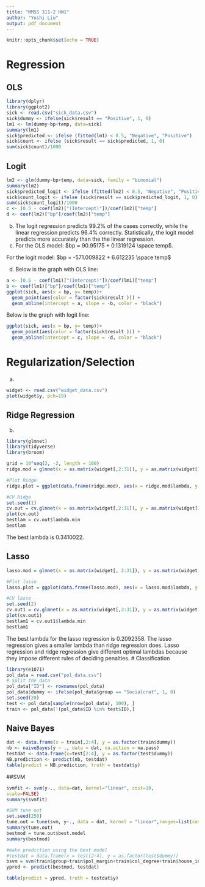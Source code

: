 ```yaml
---
title: "MMSS 311-2 HW1"
author: "Yushi Liu"
output: pdf_document
---
```


```r
knitr::opts_chunk$set(echo = TRUE)
```
# Regression 
## OLS
```r
library(dplyr)
library(ggplot2)
sick <- read.csv("sick_data.csv") 
sick$dummy <- ifelse(sick$result == "Positive", 1, 0)
lm1 <- lm(dummy~bp+temp, data=sick)
summary(lm1)
sick$predicted <- ifelse (fitted(lm1) < 0.5, "Negative", "Positive")
sick$count <- ifelse (sick$result == sick$predicted, 1, 0)
sum(sick$count)/1000
```

## Logit
```r
lm2 <- glm(dummy~bp+temp, data=sick, family = "binomial")
summary(lm2)
sick$predicted_logit <- ifelse (fitted(lm2) < 0.5, "Negative", "Positive")
sick$count_logit <- ifelse (sick$result == sick$predicted_logit, 1, 0)
sum(sick$count_logit)/1000
c <- (0.5 - coef(lm2)["(Intercept)"])/coef(lm2)["temp"]
d <- coef(lm2)["bp"]/coef(lm2)["temp"]

```
b) The logit regression predicts 99.2% of the cases correctly, while the linear regression predicts 96.4% correctly. Statistically, the logit model predicts more accurately than the the linear regression. 
c) For the OLS model: 
$bp = 90.95175  + 0.1319124 \space temp$.

For the logit model:
$bp = -571.009822 + 6.612235 \space temp$

d) Below is the graph with OLS line:
```r
a <- (0.5 - coef(lm1)["(Intercept)"])/coef(lm1)["temp"]
b <- coef(lm1)["bp"]/coef(lm1)["temp"]
ggplot(sick, aes(x = bp, y= temp))+
  geom_point(aes(color = factor(sick$result ))) +
  geom_abline(intercept = a, slope = -b, color = "black")
```
Below is the graph with logit line:
```r
ggplot(sick, aes(x = bp, y= temp))+
  geom_point(aes(color = factor(sick$result ))) +
  geom_abline(intercept = c, slope = -d, color = "black")
```

# Regularization/Selection
a)
```r
widget <- read.csv("widget_data.csv")
plot(widget$y, pch=19)
```
## Ridge Regression
b)
```r
library(glmnet)
library(tidyverse)
library(broom)

grid = 10^seq(2, -2, length = 100)
ridge.mod = glmnet(x = as.matrix(widget[,2:31]), y = as.matrix(widget[1]), alpha = 0, lambda=grid) %>% broom::tidy()

#Plot Ridge
ridge.plot = ggplot(data.frame(ridge.mod), aes(x = ridge.mod$lambda, y = ridge.mod$estimate)) + geom_point()

#CV Ridge
set.seed(1)
cv.out = cv.glmnet(x = as.matrix(widget[,2:31]), y = as.matrix(widget[1]), alpha = 0)
plot(cv.out)
bestlam = cv.out$lambda.min
bestlam
```
The best lambda is 0.3410022. 

## Lasso
```r
lasso.mod = glmnet(x = as.matrix(widget[, 2:31]), y = as.matrix(widget[1]), alpha = 1, lambda=grid) %>% broom::tidy()

#Plot lasso
lasso.plot = ggplot(data.frame(lasso.mod), aes(x = lasso.mod$lambda, y = lasso.mod$estimate)) + geom_point()

#CV lasso
set.seed(2)
cv.out1 = cv.glmnet(x = as.matrix(widget[,2:31]), y = as.matrix(widget[1]), alpha = 1)
plot(cv.out1)
bestlam1 = cv.out1$lambda.min
bestlam1
```
The best lambda for the lasso regression is 0.2092358. 
The lasso regression gives a smaller lambda than ridge regression does. Lasso regression and ridge regression give different optimal lambdas because they impose different rules of deciding penalties. 
# Classification
```r
library(e1071)
pol_data = read.csv("pol_data.csv")
# Split the data
pol_data["ID"] <- rownames(pol_data)
pol_data$dummy <- ifelse(pol_data$group == "Socialcrat", 1, 0)
set.seed(20)
test <- pol_data[sample(nrow(pol_data), 100), ]
train <- pol_data[!(pol_data$ID %in% test$ID),]
```
## Naive Bayes
```r
dat <- data.frame(x = train[,2:4], y = as.factor(train$dummy))
nb <- naiveBayes(y ~ ., data = dat, na.action = na.pass)
testdat <- data.frame(x=test[2:4], y = as.factor(test$dummy))
NB.prediction <- predict(nb, testdat)
table(predict = NB.prediction, truth = testdat$y)

```
##SVM
```r
svmfit <- svm(y~., data=dat, kernel="linear", cost=10,
scale=FALSE)
summary(svmfit)

#SVM tune out
set.seed(250)
tune.out = tune(svm, y~., data = dat, kernel = "linear",ranges=list(cost=c(0.001, 0.01, 0.1, 1,5,10,100)))
summary(tune.out)
bestmod = tune.out$best.model
summary(bestmod)

#make prediction using the best model
#testdat = data.frame(x = test[2:4], y = as.factor(test$dummy))
bsvm = svm(train$group~train$pol_margin+train$col_degree+train$house_income, data = train, kernel = "linear", cost = 0.1, scale = FALSE)
ypred <- predict(bestmod, testdat)

table(predict = ypred, truth = testdat$y)
```



